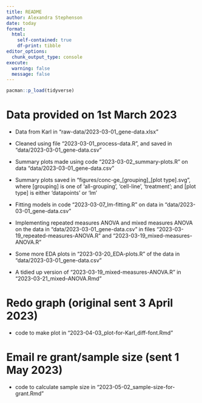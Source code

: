 ```yaml
---
title: README
author: Alexandra Stephenson
date: today
format: 
  html:
    self-contained: true
    df-print: tibble
editor_options:
  chunk_output_type: console
execute:
  warning: false
  message: false
---
```


```r
pacman::p_load(tidyverse)
```

# Data provided on 1st March 2023

-   Data from Karl in "raw-data/2023-03-01_gene-data.xlsx"

-   Cleaned using file "2023-03-01_process-data.R", and saved in "data/2023-03-01_gene-data.csv"

-   Summary plots made using code "2023-03-02_summary-plots.R" on data "data/2023-03-01_gene-data.csv"

-   Summary plots saved in "figures/conc-ge_[grouping]_[plot type].svg", where [grouping] is one of 'all-grouping', 'cell-line', 'treatment'; and [plot type] is either 'datapoints' or 'lm'

-   Fitting models in code "2023-03-07_lm-fitting.R" on data in "data/2023-03-01_gene-data.csv"

-   Implementing repeated measures ANOVA and mixed measures ANOVA on the data in "data/2023-03-01_gene-data.csv" in files "2023-03-19_repeated-measures-ANOVA.R" and "2023-03-19_mixed-measures-ANOVA.R"

-   Some more EDA plots in "2023-03-20_EDA-plots.R" of the data in "data/2023-03-01_gene-data.csv"

-   A tidied up version of "2023-03-19_mixed-measures-ANOVA.R" in "2023-03-21_mixed--ANOVA.Rmd"

# Redo graph (original sent 3 April 2023)

-   code to make plot in "2023-04-03_plot-for-Karl_diff-font.Rmd"

# Email re grant/sample size (sent 1 May 2023)

-   code to calculate sample size in "2023-05-02_sample-size-for-grant.Rmd"



